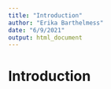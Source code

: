 ```yaml
---
title: "Introduction"
author: "Erika Barthelmess"
date: "6/9/2021"
output: html_document
---
```


# Introduction

